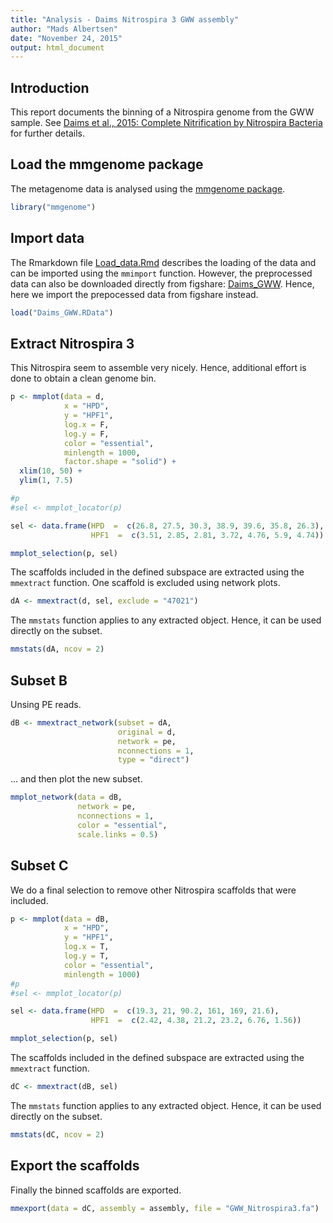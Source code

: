 ```yaml
---
title: "Analysis - Daims Nitrospira 3 GWW assembly"
author: "Mads Albertsen"
date: "November 24, 2015"
output: html_document
---
```

## Introduction
This report documents the binning of a Nitrospira genome from the GWW sample. See [Daims et al., 2015: Complete Nitrification by Nitrospira Bacteria](https://doi.org/10.1038/nature16461) for further details.

## Load the mmgenome package
The metagenome data is analysed using the [mmgenome package](http://madsalbertsen.github.io/mmgenome/).
```r
library("mmgenome")
```

## Import data
The Rmarkdown file [Load_data.Rmd](http://madsalbertsen.github.io/mmgenome/Daims_GWW_Load_data.html) describes the loading of the data and can be imported using the `mmimport` function. However, the preprocessed data can also be downloaded directly from figshare: [Daims_GWW](http://dx.doi.org/10.6084/m9.figshare.1613284). Hence, here we import the prepocessed data from figshare instead.
```r
load("Daims_GWW.RData")
```

## Extract Nitrospira 3
This Nitrospira seem to assemble very nicely. Hence, additional effort is done to obtain a clean genome bin.
```r
p <- mmplot(data = d,
            x = "HPD", 
            y = "HPF1", 
            log.x = F, 
            log.y = F, 
            color = "essential", 
            minlength = 1000,
            factor.shape = "solid") +
  xlim(10, 50) +
  ylim(1, 7.5)

#p
#sel <- mmplot_locator(p)

sel <- data.frame(HPD  =  c(26.8, 27.5, 30.3, 38.9, 39.6, 35.8, 26.3),
                  HPF1  =  c(3.51, 2.85, 2.81, 3.72, 4.76, 5.9, 4.74))

mmplot_selection(p, sel)
```

The scaffolds included in the defined subspace are extracted using the `mmextract` function. One scaffold is excluded using network plots.
```r
dA <- mmextract(d, sel, exclude = "47021")
```

The `mmstats` function applies to any extracted object. Hence, it can be used directly on the subset.
```r
mmstats(dA, ncov = 2)
```

## Subset B
Unsing PE reads.
```r
dB <- mmextract_network(subset = dA, 
                        original = d, 
                        network = pe, 
                        nconnections = 1, 
                        type = "direct")
```

... and then plot the new subset. 
```r
mmplot_network(data = dB, 
               network = pe, 
               nconnections = 1, 
               color = "essential", 
               scale.links = 0.5)
```

## Subset C
We do a final selection to remove other Nitrospira scaffolds that were included.
```r
p <- mmplot(data = dB,
            x = "HPD", 
            y = "HPF1", 
            log.x = T, 
            log.y = T, 
            color = "essential", 
            minlength = 1000)
#p
#sel <- mmplot_locator(p)

sel <- data.frame(HPD  =  c(19.3, 21, 90.2, 161, 169, 21.6),
                  HPF1  =  c(2.42, 4.38, 21.2, 23.2, 6.76, 1.56))

mmplot_selection(p, sel)
```

The scaffolds included in the defined subspace are extracted using the `mmextract` function. 
```r
dC <- mmextract(dB, sel)
```

The `mmstats` function applies to any extracted object. Hence, it can be used directly on the subset.
```r
mmstats(dC, ncov = 2)
```

## Export the scaffolds
Finally the binned scaffolds are exported.
```r
mmexport(data = dC, assembly = assembly, file = "GWW_Nitrospira3.fa")
```